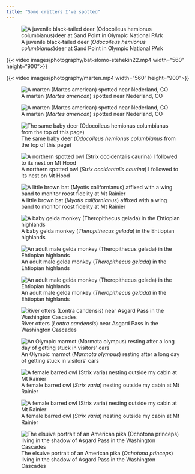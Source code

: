 ```yaml
---
title: "Some critters I've spotted"
---
```


![A juvenile black-tailed deer (*Odocoileus hemionus columbianus*)deer at Sand Point in Olympic National PArk](images/photography/baby-deer-headshot.jpg)

::: {layout-ncol="2"}

{{< video images/photography/bat-slomo-stehekin22.mp4 width="560" height="900">}}

{{< video images/photography/marten.mp4 width="560" height="900">}}

![A marten (*Martes american*) spotted near Nederland, CO](images/photography/marten-headshot.jpg)

![A marten (*Martes american*) spotted near Nederland, CO](images/photography/marten-upside-down.jpg)

![The same baby deer (*Odocoileus hemionus columbianus* from the top of this page)](images/photography/baby-deer-beach.jpg)

![A northern spotted owl (*Strix occidentalis caurina*) I followed to its nest on Mt Hood](images/photography/stoc-mousing.jpg)

![A little brown bat (*Myotis californianus*) affixed with a wing band to monitor roost fidelity at Mt Rainier](images/photography/mylu-headshot.jpg)

![A baby gelda monkey (*Theropithecus gelada*) in the Ehtiopian highlands](images/photography/gelada-baby.jpg)

![An adult male gelda monkey (*Theropithecus gelada*) in the Ehtiopian highlands](images/photography/gelada-headshot.jpg)


![An adult male gelda monkey (*Theropithecus gelada*) in the Ehtiopian highlands](images/photography/gelada-demonstrating.jpg)

![River otters (*Lontra candensis*) near Asgard Pass in the Washington Cascades](images/photography/river-otters.jpg)

![An Olympic marmot (*Marmota olympus*) resting after a long day of getting stuck in visitors' cars](images/photography/oly-marmot.jpg)

![A female barred owl (*Strix varia*) nesting outside my cabin at Mt Rainier](images/photography/stva-wide.jpg)

![A female barred owl (*Strix varia*) nesting outside my cabin at Mt Rainier](images/photography/stva-headshot.jpg)

![The elsuive portrait of an American pika (*Ochotona princeps*) living in the shadow of Asgard Pass in the Washington Cascades](images/photography/pika.jpg)
:::